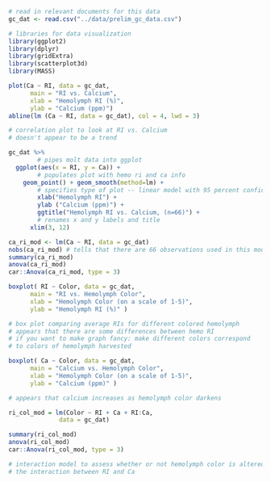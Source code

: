 ```r

# read in relevant documents for this data
gc_dat <- read.csv("../data/prelim_gc_data.csv")

# libraries for data visualization
library(ggplot2)
library(dplyr)
library(gridExtra)
library(scatterplot3d)
library(MASS)
```

```r

plot(Ca ~ RI, data = gc_dat, 
      main = "RI vs. Calcium",
      xlab = "Hemolymph RI (%)",
      ylab = "Calcium (ppm)")
abline(lm (Ca ~ RI, data = gc_dat), col = 4, lwd = 3)

# correlation plot to look at RI vs. Calcium
# doesn't appear to be a trend

```

```r

gc_dat %>% 
        # pipes molt data into ggplot
  ggplot(aes(x = RI, y = Ca)) + 
        # populates plot with hemo ri and ca info
    geom_point() + geom_smooth(method=lm) + 
        # specifies type of plot -- linear model with 95 percent confidence
        xlab("Hemolymph RI") + 
        ylab ("Calcium (ppm)") +
        ggtitle("Hemolymph RI vs. Calcium, (n=66)") +
        # renames x and y labels and title
      xlim(3, 12)

```

```r

ca_ri_mod <- lm(Ca ~ RI, data = gc_dat)
nobs(ca_ri_mod) # tells that there are 66 observations used in this model
summary(ca_ri_mod)
anova(ca_ri_mod)
car::Anova(ca_ri_mod, type = 3)

```

```r

boxplot( RI ~ Color, data = gc_dat, 
      main = "RI vs. Hemolymph Color",
      xlab = "Hemolymph Color (on a scale of 1-5)",
      ylab = "Hemolymph RI (%)" )

# box plot comparing average RIs for different colored hemolymph
# appears that there are some differences between hemo RI 
# if you want to make graph fancy: make different colors correspond 
# to colors of hemolymph harvested
```

```r

boxplot( Ca ~ Color, data = gc_dat, 
      main = "Calcium vs. Hemolymph Color",
      xlab = "Hemolymph Color (on a scale of 1-5)",
      ylab = "Calcium (ppm)" )

# appears that calcium increases as hemolymph color darkens
```

```r

ri_col_mod = lm(Color ~ RI + Ca + RI:Ca,
              data = gc_dat)

summary(ri_col_mod)
anova(ri_col_mod)
car::Anova(ri_col_mod, type = 3)

# interaction model to assess whether or not hemolymph color is altered by
# the interaction between RI and Ca
```
